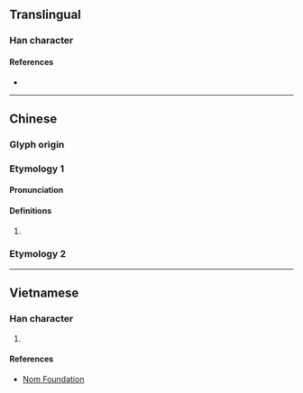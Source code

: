 {{also|振}}
{{character info}}
==Translingual==

===Han character===
{{Han char|rn=64|rad=手|as=08|sn=11|four=51032|canj=QSMV|ids=⿰扌長}}

====References====
* {{Han ref|kx=0436.100|dkj=12233|dj=0785.220|hdz=31890.120|uh=6381|ud=25473|bh=D5A3|bd=54691}}

----

==Chinese==

===Glyph origin===
{{Han etym}}

===Etymology 1===
{{zh-forms|s=𰓄}}

====Pronunciation====
{{zh-pron
|m=chéng
|c=
|mc=y
|oc=y
|cat=
}}

====Definitions====
{{zh-hanzi}}

# {{rfdef|zh}}

===Etymology 2===
{{zh-see|𥋇|v}}

----

==Vietnamese==

===Han character===
{{vi-readings|rs=手08|reading=sán}}

# {{rfdef|vi|sort=手08}}

====References====
* [http://nomfoundation.org/common/nom_details.php?codepoint=6381 Nom Foundation]